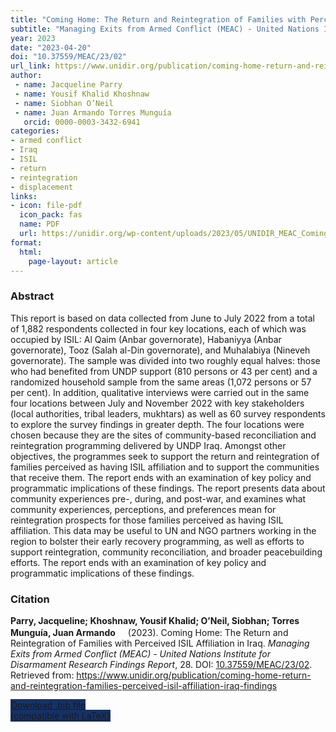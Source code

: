 ```yaml
---
title: "Coming Home: The Return and Reintegration of Families with Perceived ISIL Affiliation in Iraq"
subtitle: "Managing Exits from Armed Conflict (MEAC) - United Nations Institute for Disarmament Research Findings Report" 
year: 2023
date: "2023-04-20"
doi: "10.37559/MEAC/23/02"
url_link: https://www.unidir.org/publication/coming-home-return-and-reintegration-families-perceived-isil-affiliation-iraq-findings
author: 
 - name: Jacqueline Parry
 - name: Yousif Khalid Khoshnaw
 - name: Siobhan O’Neil
 - name: Juan Armando Torres Munguía
   orcid: 0000-0003-3432-6941
categories: 
- armed conflict 
- Iraq
- ISIL
- return
- reintegration
- displacement
links:
- icon: file-pdf
  icon_pack: fas
  name: PDF
  url: https://unidir.org/wp-content/uploads/2023/05/UNIDIR_MEAC_Coming_Home_Return_Reintegration_Families_Perceived_ISIL_Affiliation_Iraq.pdf
format: 
  html: 
    page-layout: article
---
```


### Abstract 
This report is based on data collected from June to July 2022 from a total of 1,882 respondents collected in four key locations, each of which was occupied by ISIL: Al Qaim (Anbar governorate), Habaniyya (Anbar governorate), Tooz (Salah al-Din governorate), and Muhalabiya (Nineveh governorate). The sample was divided into two roughly equal halves: those who had benefited from UNDP support (810 persons or 43 per cent) and a randomized household sample from the same areas (1,072 persons or 57 per cent). In addition, qualitative interviews were carried out in the same four locations between July and November 2022 with key stakeholders (local authorities, tribal leaders, mukhtars) as well as 60 survey respondents to explore the survey findings in greater depth.
The four locations were chosen because they are the sites of community-based reconciliation and reintegration programming delivered by UNDP Iraq. Amongst other objectives, the programmes seek to support the return and reintegration of families perceived as having ISIL affiliation and to support the communities that receive them. The report ends with an examination of key policy and programmatic implications of these findings. The report presents data about community experiences pre-, during, and post-war, and examines what community experiences, perceptions, and preferences mean for reintegration prospects for those families perceived as having ISIL affiliation. This data may be useful to UN and NGO partners working in the region to bolster their early recovery programming, as well as efforts to support reintegration, community reconciliation, and broader peacebuilding efforts. The report ends with an examination of key policy and programmatic implications of these findings.


### Citation
<p><b>Parry, Jacqueline; Khoshnaw, Yousif Khalid; O’Neil, Siobhan; Torres Munguía, Juan Armando<a href="https://orcid.org/0000-0003-3432-6941" target="_blank"><img src="https://info.orcid.org/wp-content/uploads/2019/11/orcid_16x16.png" height="16" width="16" ></a></b> (2023). Coming Home: The Return and Reintegration of Families with Perceived ISIL Affiliation in Iraq. <i>Managing Exits from Armed Conflict (MEAC) - United Nations Institute for Disarmament Research Findings Report</i>, 28. DOI: <a href="https://www.unidir.org/publication/coming-home-return-and-reintegration-families-perceived-isil-affiliation-iraq-findings" target="_blank">10.37559/MEAC/23/02</a>. Retrieved from: <a href="https://www.unidir.org/publication/coming-home-return-and-reintegration-families-perceived-isil-affiliation-iraq-findings" target="_blank">https://www.unidir.org/publication/coming-home-return-and-reintegration-families-perceived-isil-affiliation-iraq-findings</a></p>

```{=html}

  <div class="container text-center mt-4" >
  <a href="cite.bib" class="btn custom-btn mt-1" style="border:1px solid #153268; background-color: #153268; margin-top: 5px;" download>
    <i class="fas fa-cloud-arrow-down"></i> Download .bib file <br> (compatible with LaTeX)
  </a>

```
